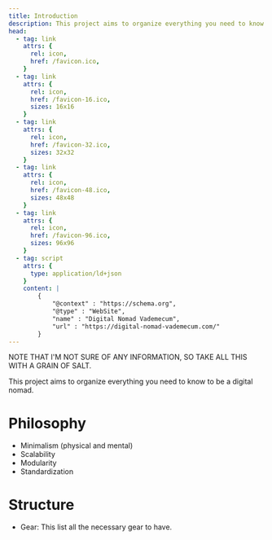 ```yaml
---
title: Introduction
description: This project aims to organize everything you need to know to be a digital nomad
head:
  - tag: link
    attrs: { 
      rel: icon,
      href: /favicon.ico,
    }
  - tag: link
    attrs: { 
      rel: icon,
      href: /favicon-16.ico,
      sizes: 16x16
    }
  - tag: link
    attrs: { 
      rel: icon,
      href: /favicon-32.ico,
      sizes: 32x32
    }
  - tag: link
    attrs: { 
      rel: icon,
      href: /favicon-48.ico,
      sizes: 48x48
    }
  - tag: link
    attrs: { 
      rel: icon,
      href: /favicon-96.ico,
      sizes: 96x96
    }
  - tag: script
    attrs: { 
      type: application/ld+json
    }
    content: |
        {
            "@context" : "https://schema.org",
            "@type" : "WebSite",
            "name" : "Digital Nomad Vademecum",
            "url" : "https://digital-nomad-vademecum.com/"
        }
---
```


NOTE THAT I'M NOT SURE OF ANY INFORMATION, SO TAKE ALL THIS WITH A GRAIN OF SALT.

This project aims to organize everything you need to know to be a digital nomad.

# Philosophy

- Minimalism (physical and mental)
- Scalability
- Modularity
- Standardization

# Structure

- Gear: This list all the necessary gear to have.